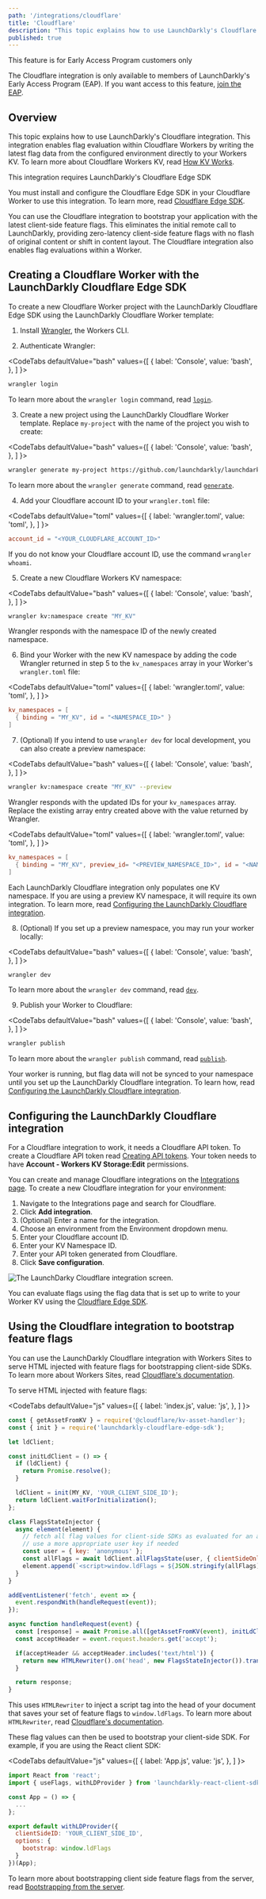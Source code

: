 ```yaml
---
path: '/integrations/cloudflare'
title: 'Cloudflare'
description: "This topic explains how to use LaunchDarkly's Cloudflare integration."
published: true
---
```


<Callout intent="info">
  <CalloutTitle>This feature is for Early Access Program customers only</CalloutTitle>
  <CalloutDescription>

  The Cloudflare integration is only available to members of LaunchDarkly's Early Access Program (EAP). If you want access to this feature, [join the EAP](http://launchdarkly.com/eap).

  </CalloutDescription>
</Callout>

## Overview

This topic explains how to use LaunchDarkly's Cloudflare integration. This integration enables flag evaluation within Cloudflare Workers by writing the latest flag data from the configured environment directly to your Workers KV. To learn more about Cloudflare Workers KV, read [How KV Works](https://developers.cloudflare.com/workers/learning/how-kv-works).

<Callout intent="info">
  <CalloutTitle>This integration requires LaunchDarkly's Cloudflare Edge SDK</CalloutTitle>
  <CalloutDescription>

  You must install and configure the Cloudflare Edge SDK in your Cloudflare Worker to use this integration. To learn more, read [Cloudflare Edge SDK](/sdk/server-side/node-js/cloudflare-edge-sdk).

  </CalloutDescription>
</Callout>

You can use the Cloudflare integration to bootstrap your application with the latest client-side feature flags. This eliminates the initial remote call to LaunchDarkly, providing zero-latency client-side feature flags with no flash of original content or shift in content layout. The Cloudflare integration also enables flag evaluations within a Worker.

## Creating a Cloudflare Worker with the LaunchDarkly Cloudflare Edge SDK

To create a new Cloudflare Worker project with the LaunchDarkly Cloudflare Edge SDK using the LaunchDarkly Cloudflare Worker template:

1. Install [Wrangler](https://developers.cloudflare.com/workers/get-started/guide#2-install-the-workers-cli), the Workers CLI.

2. Authenticate Wrangler:

<CodeTabs
  defaultValue="bash"
  values={[
    { label: 'Console', value: 'bash', },
  ]
}>
<CodeTabItem value="bash">

```bash
wrangler login
```

</CodeTabItem>
</CodeTabs>

To learn more about the `wrangler login` command, read [`login`](https://developers.cloudflare.com/workers/cli-wrangler/commands#login).

3. Create a new project using the LaunchDarkly Cloudflare Worker template. Replace `my-project` with the name of the project you wish to create:

<CodeTabs
  defaultValue="bash"
  values={[
    { label: 'Console', value: 'bash', },
  ]
}>
<CodeTabItem value="bash">

```bash
wrangler generate my-project https://github.com/launchdarkly/launchdarkly-cloudflare-worker-template
```

</CodeTabItem>
</CodeTabs>

To learn more about the `wrangler generate` command, read [`generate`](https://developers.cloudflare.com/workers/cli-wrangler/commands#generate).

4. Add your Cloudflare account ID to your `wrangler.toml` file:

<CodeTabs
  defaultValue="toml"
  values={[
    { label: 'wrangler.toml', value: 'toml', },
  ]
}>
<CodeTabItem value="toml">

```toml
account_id = "<YOUR_CLOUDFLARE_ACCOUNT_ID>"
```

</CodeTabItem>
</CodeTabs>

If you do not know your Cloudflare account ID, use the command `wrangler whoami`.

5. Create a new Cloudflare Workers KV namespace:

<CodeTabs
  defaultValue="bash"
  values={[
    { label: 'Console', value: 'bash', },
  ]
}>
<CodeTabItem value="bash">

```bash
wrangler kv:namespace create "MY_KV"
```

</CodeTabItem>
</CodeTabs>

Wrangler responds with the namespace ID of the newly created namespace.

6. Bind your Worker with the new KV namespace by adding the code Wrangler returned in step 5 to the `kv_namespaces` array in your Worker's `wrangler.toml` file:

<CodeTabs
  defaultValue="toml"
  values={[
    { label: 'wrangler.toml', value: 'toml', },
  ]
}>
<CodeTabItem value="toml">

```toml
kv_namespaces = [
  { binding = "MY_KV", id = "<NAMESPACE_ID>" }
]
```

</CodeTabItem>
</CodeTabs>

7. (Optional) If you intend to use `wrangler dev` for local development, you can also create a preview namespace:

<CodeTabs
  defaultValue="bash"
  values={[
    { label: 'Console', value: 'bash', },
  ]
}>
<CodeTabItem value="bash">

```bash
wrangler kv:namespace create "MY_KV" --preview
```

</CodeTabItem>
</CodeTabs>

Wrangler responds with the updated IDs for your `kv_namespaces` array. Replace the existing array entry created above with the value returned by Wrangler.

<CodeTabs
  defaultValue="toml"
  values={[
    { label: 'wrangler.toml', value: 'toml', },
  ]
}>
<CodeTabItem value="toml">

```toml
kv_namespaces = [
  { binding = "MY_KV", preview_id= "<PREVIEW_NAMESPACE_ID>", id = "<NAMESPACE_ID>" }
]
```

</CodeTabItem>
</CodeTabs>

Each LaunchDarkly Cloudflare integration only populates one KV namespace. If you are using a preview KV namespace, it will require its own integration. To learn more, read [Configuring the LaunchDarkly Cloudflare integration](#configuring-the-launchdarkly-cloudflare-integration).

8. (Optional) If you set up a preview namespace, you may run your worker locally:

<CodeTabs
  defaultValue="bash"
  values={[
    { label: 'Console', value: 'bash', },
  ]
}>
<CodeTabItem value="bash">

```bash
wrangler dev
```

</CodeTabItem>
</CodeTabs>

To learn more about the `wrangler dev` command, read [`dev`](https://developers.cloudflare.com/workers/cli-wrangler/commands#dev).

9. Publish your Worker to Cloudflare:

<CodeTabs
  defaultValue="bash"
  values={[
    { label: 'Console', value: 'bash', },
  ]
}>
<CodeTabItem value="bash">

```bash
wrangler publish
```

</CodeTabItem>
</CodeTabs>

To learn more about the `wrangler publish` command, read [`publish`](https://developers.cloudflare.com/workers/cli-wrangler/commands#publish).

Your worker is running, but flag data will not be synced to your namespace until you set up the LaunchDarkly Cloudflare integration. To learn how, read [Configuring the LaunchDarkly Cloudflare integration](#configuring-the-launchdarkly-cloudflare-integration).

## Configuring the LaunchDarkly Cloudflare integration

For a Cloudflare integration to work, it needs a Cloudflare API token. To create a Cloudflare API token read [Creating API tokens](https://developers.cloudflare.com/api/tokens/create). Your token needs to have **Account - Workers KV Storage:Edit** permissions.

You can create and manage Cloudflare integrations on the [Integrations page](https://app.launchdarkly.com/integrations). To create a new Cloudflare integration for your environment:

1. Navigate to the Integrations page and search for Cloudflare.
2. Click **Add integration**.
3. (Optional) Enter a name for the integration.
4. Choose an environment from the Environment dropdown menu.
5. Enter your Cloudflare account ID.
6. Enter your KV Namespace ID.
7. Enter your API token generated from Cloudflare.
8. Click **Save configuration**. 

![The LaunchDarky Cloudflare integration screen.](../../images/cloudflare-create-integration.png)

You can evaluate flags using the flag data that is set up to write to your Worker KV using the [Cloudflare Edge SDK](/sdk/server-side/node-js/cloudflare-edge-sdk).

## Using the Cloudflare integration to bootstrap feature flags

You can use the LaunchDarkly Cloudflare integration with Workers Sites to serve HTML injected with feature flags for bootstrapping client-side SDKs. To learn more about Workers Sites, read [Cloudflare's documentation](https://developers.cloudflare.com/workers/platform/sites).

To serve HTML injected with feature flags:

<CodeTabs
  defaultValue="js"
  values={[
    { label: 'index.js', value: 'js', },
  ]
}>
<CodeTabItem value="js">

```js
const { getAssetFromKV } = require('@cloudflare/kv-asset-handler');
const { init } = require('launchdarkly-cloudflare-edge-sdk');

let ldClient;

const initLdClient = () => {
  if (ldClient) {
    return Promise.resolve();
  }

  ldClient = init(MY_KV, 'YOUR_CLIENT_SIDE_ID');
  return ldClient.waitForInitialization();
};

class FlagsStateInjector {
  async element(element) {
    // fetch all flag values for client-side SDKs as evaluated for an anonymous user
    // use a more appropriate user key if needed
    const user = { key: 'anonymous' };
    const allFlags = await ldClient.allFlagsState(user, { clientSideOnly: true });
    element.append(`<script>window.ldFlags = ${JSON.stringify(allFlags)}</script>`, { html: true });
  }
}

addEventListener('fetch', event => {
  event.respondWith(handleRequest(event));
});

async function handleRequest(event) {
  const [response] = await Promise.all([getAssetFromKV(event), initLdClient()]);
  const acceptHeader = event.request.headers.get('accept');

  if(acceptHeader && acceptHeader.includes('text/html')) {
    return new HTMLRewriter().on('head', new FlagsStateInjector()).transform(response);
  }

  return response;
}
```

</CodeTabItem>
</CodeTabs>

This uses `HTMLRewriter` to inject a script tag into the head of your document that saves your set of feature flags to `window.ldFlags`. To learn more about `HTMLRewriter`, read [Cloudflare's documentation](https://developers.cloudflare.com/workers/runtime-apis/html-rewriter).

These flag values can then be used to bootstrap your client-side SDK. For example, if you are using the React client SDK:

<CodeTabs
  defaultValue="js"
  values={[
    { label: 'App.js', value: 'js', },
  ]
}>
<CodeTabItem value="js">

```js
import React from 'react';
import { useFlags, withLDProvider } from 'launchdarkly-react-client-sdk';

const App = () => {
  ...
};

export default withLDProvider({
  clientSideID: 'YOUR_CLIENT_SIDE_ID',
  options: {
    bootstrap: window.ldFlags
  }
})(App);
```

</CodeTabItem>
</CodeTabs>

 To learn more about bootstrapping client side feature flags from the server, read [Bootstrapping from the server](/guides/platform-specific/static-sites#bootstrapping-from-the-server).